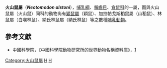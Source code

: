 {{Speciesbox
| taxon = Neotomodon alstoni
| authority = [[Clinton_Hart_Merriam|Merriam]], 1898
| status = LR/lc | status_system = IUCN2.3
}}

'''火山鼠屬'''（'''''Neotomodon alstoni'''''），[[哺乳綱|哺乳綱]]、[[囓齒目|囓齒目]]、[[倉鼠科|倉鼠科]]的一屬，而與火山鼠屬（火山鼠）同科的動物尚有[[穎鼠屬|穎鼠屬]]（穎鼠）、加拉帕戈斯稻鼠屬（山稻鼠）、林鼠屬（白喉林鼠）、納氏林鼠屬（納氏林鼠）等之數種[[哺乳動物|哺乳動物]]。

== 參考文獻 ==
* 中國科學院，《中國科學院動物研究所的世界動物名稱資料庫》，[https://web.archive.org/web/20050718232917/http://vzd.brim.ac.cn/division/fauna/index.asp]
{{Taxonbar|from=Q605420}}

[[Category:火山鼠屬|Category:火山鼠屬]]
[[Category:倉鼠科|H]]
[[Category:1898年描述的分类群|H]]